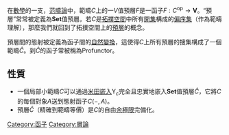 在[[數學|數學]]的一支，[[范疇論|范疇論]]中，範疇<math>C</math>上的一<math>V</math>值預層<math>F</math>是一函子<math>F:C^\mathrm{op}\to\mathbf{V}</math>。“預層”常常被定義為'''Set'''值預層。若<math>C</math>是[[拓撲空間|拓撲空間]]中所有[[開集|開集]]構成的[[偏序集|偏序集]]（作為範疇理解），那麼我們就回到了拓撲空間上的[[層|預層]]的概念。

預層間的態射被定義為函子間的[[自然變換|自然變換]]，這使得<math>C</math>上所有預層的搜集構成了一個範疇<math>\hat{C}</math>。到<math>\hat{C}</math>的函子常被稱為Profunctor。

==性質==
*一個局部小範疇<math>C</math>可以通過[[米田引理|米田嵌入]]<math>\mathrm{Y}_c</math>完全且忠實地嵌入'''Set'''值預層<math>\hat{C}</math>，它將<math>C</math>的每個對象<math>A</math>送到態射函子<math>C(-,A)</math>。
*預層<math>\hat{C}</math>（精確到範疇等價）是<math>C</math>的自由[[余極限|余極限]]完備化。

[[Category:函子|Category:函子]]
[[Category:層論|Category:層論]]